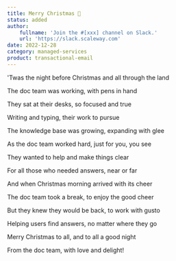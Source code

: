 ```yaml
---
title: Merry Christmas 🎄
status: added
author:
    fullname: 'Join the #[xxx] channel on Slack.'
    url: 'https://slack.scaleway.com'
date: 2022-12-28
category: managed-services
product: transactional-email
---
```


'Twas the night before Christmas and all through the land

The doc team was working, with pens in hand

They sat at their desks, so focused and true

Writing and typing, their work to pursue

The knowledge base was growing, expanding with glee

As the doc team worked hard, just for you, you see

They wanted to help and make things clear

For all those who needed answers, near or far

And when Christmas morning arrived with its cheer

The doc team took a break, to enjoy the good cheer

But they knew they would be back, to work with gusto

Helping users find answers, no matter where they go

Merry Christmas to all, and to all a good night

From the doc team, with love and delight!






